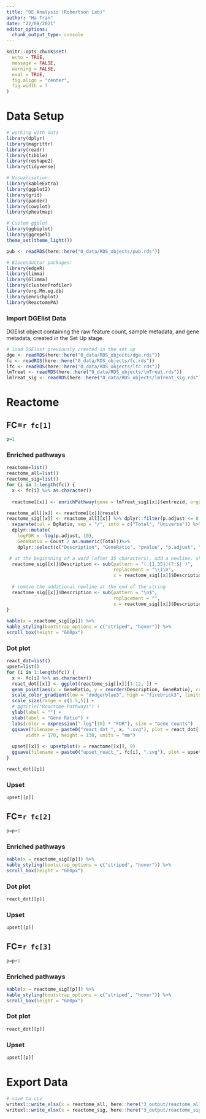 ---
title: "DE Analysis (Robertson Lab)"
author: "Ha Tran"
date: "22/08/2021"
editor_options: 
  chunk_output_type: console
---

```{r setup, include=FALSE}
knitr::opts_chunk$set(
  echo = TRUE,
  message = FALSE,
  warning = FALSE,
  eval = TRUE,
  fig.align = "center",
  fig.width = 7
)
```

# Data Setup

```{r load libraries}
# working with data
library(dplyr)
library(magrittr)
library(readr)
library(tibble)
library(reshape2)
library(tidyverse)

# Visualisation:
library(kableExtra)
library(ggplot2)
library(grid)
library(pander)
library(cowplot)
library(pheatmap)

# Custom ggplot
library(ggbiplot)
library(ggrepel)
theme_set(theme_light())

pub <- readRDS(here::here("0_data/RDS_objects/pub.rds"))

# Bioconductor packages:
library(edgeR)
library(limma)
library(Glimma)
library(clusterProfiler)
library(org.Mm.eg.db)
library(enrichplot)
library(ReactomePA)
```

### Import DGElist Data

DGElist object containing the raw feature count, sample metadata, and gene metadata, created in the Set Up stage. 

```{r importData}
# load DGElist previously created in the set up
dge <- readRDS(here::here("0_data/RDS_objects/dge.rds"))
fc <- readRDS(here::here("0_data/RDS_objects/fc.rds"))
lfc <- readRDS(here::here("0_data/RDS_objects/lfc.rds"))
lmTreat <- readRDS(here::here("0_data/RDS_objects/lmTreat.rds"))
lmTreat_sig <- readRDS(here::here("0_data/RDS_objects/lmTreat_sig.rds"))
```

# Reactome {.tabset}

## FC=`r fc[1]` {.tabset}
```{r}
p=1
```

### Enriched pathways

```{r reactome}
reactome=list()
reactome_all=list()
reactome_sig=list()
for (i in 1:length(fc)) {
  x <- fc[i] %>% as.character()
  
  reactome[[x]] <- enrichPathway(gene = lmTreat_sig[[x]]$entrezid, organism = "mouse", pvalueCutoff = 0.05, pAdjustMethod = "fdr", readable = T)

reactome_all[[x]] <- reactome[[x]]@result
reactome_sig[[x]] <- reactome_all[[x]] %>% dplyr::filter(p.adjust <= 0.05) %>% 
  separate(col = BgRatio, sep = "/", into = c("Total", "Universe")) %>%
  dplyr::mutate(
    logFDR = -log(p.adjust, 10),
    GeneRatio = Count / as.numeric(Total))%>%
    dplyr::select(c("Description", "GeneRatio", "pvalue", "p.adjust", "logFDR", "qvalue", "geneID", "Count"))

 # at the beginnning of a word (after 35 characters), add a newline. shorten the y axis for dot plot 
  reactome_sig[[x]]$Description <- sub(pattern = "(.{1,35})(?:$| )", 
                                       replacement = "\\1\n", 
                                       x = reactome_sig[[x]]$Description)
  
  # remove the additional newline at the end of the string
  reactome_sig[[x]]$Description <- sub(pattern = "\n$", 
                                       replacement = "", 
                                       x = reactome_sig[[x]]$Description)
}
 
kable(x = reactome_sig[[p]]) %>%
kable_styling(bootstrap_options = c("striped", "hover")) %>% 
scroll_box(height = "600px")
```

### Dot plot

```{r dotplot}
react_dot=list()
upset=list()
for (i in 1:length(fc)) {
  x <- fc[i] %>% as.character()
  react_dot[[x]] <- ggplot(reactome_sig[[x]][1:12, ]) +
  geom_point(aes(x = GeneRatio, y = reorder(Description, GeneRatio), colour = logFDR, size = Count)) +
  scale_color_gradient(low = "dodgerblue3", high = "firebrick3", limits = c(0, NA)) +
  scale_size(range = c(1.5,5)) +
  # ggtitle("Reactome Pathways") +
  ylab(label = "") +
  xlab(label = "Gene Ratio") +
  labs(color = expression("-log"[10] * "FDR"), size = "Gene Counts")
  ggsave(filename = paste0("react_dot_", x, ".svg"), plot = react_dot[[x]] + pub, path = here::here("2_plots/reactome/"), 
       width = 170, height = 130, units = "mm")
  
  upset[[x]] <- upsetplot(x = reactome[[x]], 9)
  ggsave(filename = paste0("upset_react_", fc[i], ".svg"), plot = upset[[x]], path = here::here("2_plots/reactome/"))
}

react_dot[[p]]
```

### Upset

```{r}
upset[[p]]
```

## FC=`r fc[2]` {.tabset}

```{r}
p=p+1
```

### Enriched pathways

```{r}
kable(x = reactome_sig[[p]]) %>%
kable_styling(bootstrap_options = c("striped", "hover")) %>% 
scroll_box(height = "600px")
```

### Dot plot

```{r}
react_dot[[p]]
```

### Upset

```{r}
upset[[p]]
```



## FC=`r fc[3]` {.tabset}

```{r}
p=p+1
```

### Enriched pathways

```{r}
kable(x = reactome_sig[[p]]) %>%
kable_styling(bootstrap_options = c("striped", "hover")) %>% 
scroll_box(height = "600px")
```

### Dot plot

```{r}
react_dot[[p]]
```

### Upset

```{r}
upset[[p]]
```

# Export Data
```{r exportData}
# save to csv
writexl::write_xlsx(x = reactome_all, here::here("3_output/reactome_all.xlsx"))
writexl::write_xlsx(x = reactome_sig, here::here("3_output/reactome_sig.xlsx"))
```
